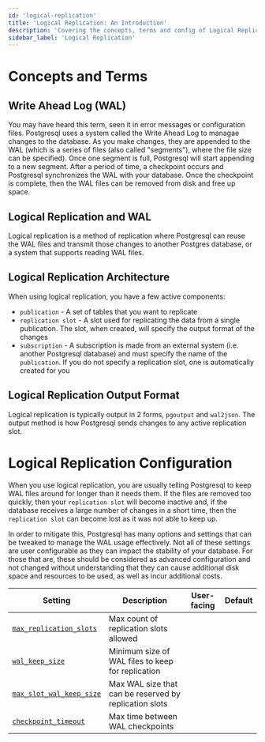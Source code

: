 ```yaml
---
id: 'logical-replication'
title: 'Logical Replication: An Introduction'
description: 'Covering the concepts, terms and config of Logical Replication'
sidebar_label: 'Logical Replication'
---
```


# Concepts and Terms

## Write Ahead Log (WAL)

You may have heard this term, seen it in error messages or configuration files. Postgresql uses a system called the Write Ahead Log to managae changes to the database. As you make changes, they are appended to the WAL (which is a series of files (also called "segments"), where the file size can be specified). Once one segment is full, Postgresql will start appending to a new segment. After a period of time, a checkpoint occurs and Postgresql synchronizes the WAL with your database. Once the checkpoint is complete, then the WAL files can be removed from disk and free up space.

## Logical Replication and WAL

Logical replication is a method of replication where Postgresql can reuse the WAL files and transmit those changes to another Postgres database, or a system that supports reading WAL files.

## Logical Replication Architecture

When using logical replication, you have a few active components:

- `publication` - A set of tables that you want to replicate
- `replication slot` - A slot used for replicating the data from a single publication. The slot, when created, will specify the output format of the changes
- `subscription` - A subscription is made from an external system (i.e. another Postgresql database) and must specify the name of the `publication`. If you do not specify a replication slot, one is automatically created for you

## Logical Replication Output Format

Logical replication is typically output in 2 forms, `pgoutput` and `wal2json`. The output method is how Postgresql sends changes to any active replication slot.

# Logical Replication Configuration

When you use logical replication, you are usually telling Postgresql to keep WAL files around for longer than it needs them. If the files are removed too quickly, then your `replication slot` will become inactive and, if the database receives a large number of changes in a short time, then the `replication slot` can become lost as it was not able to keep up.

In order to mitigate this, Postgresql has many options and settings that can be tweaked to manage the WAL usage effectively. Not all of these settings are user configurable as they can impact the stability of your database. For those that are, these should be considered as advanced configuration and not changed without understanding that they can cause additional disk space and resources to be used, as well as incur additional costs.

| Setting                                                                                | Description                                       | User-facing | Default |
| -------------------------------------------------------------------------------------- | ------------------------------------------------- | ----------- | ------- |
| [`max_replication_slots`](https://postgresqlco.nf/doc/en/param/max_replication_slots/) | Max count of replication slots allowed            |             |         |
| [`wal_keep_size`](https://postgresqlco.nf/doc/en/param/wal_keep_size/)                 | Minimum size of WAL files to keep for replication |             |         |
| [`max_slot_wal_keep_size`](https://postgresqlco.nf/doc/en/param/max_slot_wal_keep_size/)                                                               | Max WAL size that can be reserved by replication slots                                                  |             |         |
| [`checkpoint_timeout`](https://postgresqlco.nf/doc/en/param/checkpoint_timeout/)       | Max time between WAL checkpoints                  |             |         |

